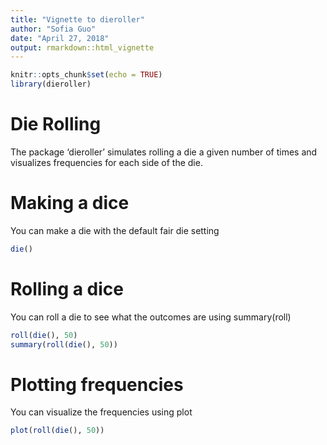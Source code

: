 ---
title: "Vignette to dieroller"
author: "Sofia Guo"
date: "April 27, 2018"
output: rmarkdown::html_vignette
---

```{r setup, include=FALSE}
knitr::opts_chunk$set(echo = TRUE)
library(dieroller)
```

# Die Rolling

The package 'dieroller' simulates rolling a die a given number of times and visualizes frequencies for each side of the die.

# Making a dice

You can make a die with the default fair die setting

```{r}
die()
```

# Rolling a dice

You can roll a die to see what the outcomes are using summary(roll)

```{r}
roll(die(), 50)
summary(roll(die(), 50))
```

# Plotting frequencies

You can visualize the frequencies using plot

```{r}
plot(roll(die(), 50))
```

